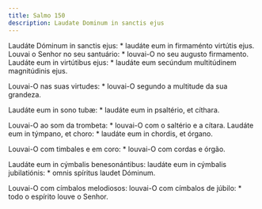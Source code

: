 ```yaml
---
title: Salmo 150
description: Laudate Dominum in sanctis ejus
---
```


<div class="side-by-side not-content">

Laudáte Dóminum in sanctis ejus: * laudáte eum in firmaménto virtútis ejus.
  Louvai o Senhor no seu santuário: * louvai-O no seu augusto firmamento.
  Laudáte eum in virtútibus ejus: * laudáte eum secúndum multitúdinem
    magnitúdinis ejus.

Louvai-O nas suas virtudes: * louvai-O segundo a multitude da sua grandeza.

Laudáte eum in sono tubæ: * laudáte eum in psaltério, et cíthara.

Louvai-O ao som da trombeta: * louvai-O com o saltério e a cítara.
  Laudáte eum in týmpano, et choro: * laudáte eum in chordis, et órgano.

Louvai-O com timbales e em coro: * louvai-O com cordas e órgão.

Laudáte eum in cýmbalis benesonántibus: laudáte eum in cýmbalis
    jubilatiónis: * omnis spíritus laudet Dóminum.

Louvai-O com címbalos melodiosos: louvai-O com címbalos de júbilo: * todo o
    espírito louve o Senhor.

</div>
